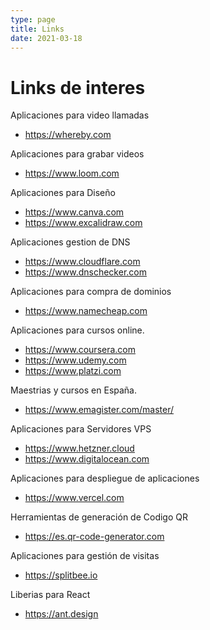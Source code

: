 ```yaml
---
type: page
title: Links
date: 2021-03-18
---
```


# Links de interes

Aplicaciones para video llamadas
- https://whereby.com


Aplicaciones para grabar videos
- https://www.loom.com

Aplicaciones para Diseño
- https://www.canva.com
- https://www.excalidraw.com

Aplicaciones gestion de DNS
- https://www.cloudflare.com
- https://www.dnschecker.com

Aplicaciones para compra de dominios
- https://www.namecheap.com

Aplicaciones para cursos online.
- https://www.coursera.com
- https://www.udemy.com
- https://www.platzi.com

Maestrias y cursos en España.
- https://www.emagister.com/master/

Aplicaciones para Servidores VPS
- https://www.hetzner.cloud
- https://www.digitalocean.com

Aplicaciones para despliegue de aplicaciones
- https://www.vercel.com

Herramientas de generación de Codigo QR
- https://es.qr-code-generator.com

Aplicaciones para gestión de visitas
- https://splitbee.io

Liberias para React
- https://ant.design









